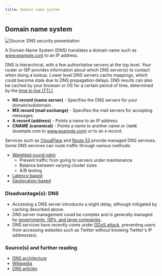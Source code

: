 ```yaml
---
title: Domain name system
---
```



## Domain name system

<Image
  src="/images/IOyLj4i.jpg"
  alt="Source: DNS security presentation"
  width={700}
  height={520}
/>

A Domain Name System (DNS) translates a domain name such as www.example.com to an IP address.

DNS is hierarchical, with a few authoritative servers at the top level. Your router or ISP provides information about which DNS server(s) to contact when doing a lookup. Lower level DNS servers cache mappings, which could become stale due to DNS propagation delays. DNS results can also be cached by your browser or OS for a certain period of time, determined by the [time to live (TTL)](https://en.wikipedia.org/wiki/Time_to_live).

- **NS record (name server)** - Specifies the DNS servers for your domain/subdomain.
- **MX record (mail exchange)** - Specifies the mail servers for accepting messages.
- **A record (address)** - Points a name to an IP address.
- **CNAME (canonical)** - Points a name to another name or `CNAME` (example.com to www.example.com) or to an `A` record.

Services such as [CloudFlare](https://www.cloudflare.com/dns/) and [Route 53](https://aws.amazon.com/route53/) provide managed DNS services. Some DNS services can route traffic through various methods:

- [Weighted round robin](https://www.jscape.com/blog/load-balancing-algorithms)
  - Prevent traffic from going to servers under maintenance
  - Balance between varying cluster sizes
  - A/B testing
- [Latency-based](https://docs.aws.amazon.com/Route53/latest/DeveloperGuide/routing-policy.html#routing-policy-latency)
- [Geolocation-based](https://docs.aws.amazon.com/Route53/latest/DeveloperGuide/routing-policy.html#routing-policy-geo)

### Disadvantage(s): DNS

- Accessing a DNS server introduces a slight delay, although mitigated by caching described above.
- DNS server management could be complex and is generally managed by [governments, ISPs, and large companies](http://superuser.com/questions/472695/who-controls-the-dns-servers/472729).
- DNS services have recently come under [DDoS attack](http://dyn.com/blog/dyn-analysis-summary-of-friday-october-21-attack/), preventing users from accessing websites such as Twitter without knowing Twitter's IP address(es).

### Source(s) and further reading

- [DNS architecture](<https://technet.microsoft.com/en-us/library/dd197427(v=ws.10).aspx>)
- [Wikipedia](https://en.wikipedia.org/wiki/Domain_Name_System)
- [DNS articles](https://support.dnsimple.com/categories/dns/)
